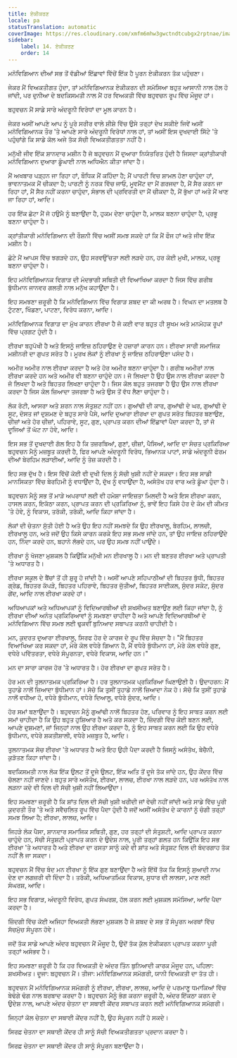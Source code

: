 ```yaml
---
title: ਏਕੀਕਰਣ
locale: pa
statusTranslation: automatic
coverImage: https://res.cloudinary.com/xmfm6mhw3gwctndtcubgx2rptnae/image/upload/v1740337243/small_cover_educacion_fundamental_a051170f1c.webp
sidebar:
    label: 14. ਏਕੀਕਰਣ
    order: 14
---
```

ਮਨੋਵਿਗਿਆਨ ਦੀਆਂ ਸਭ ਤੋਂ ਵੱਡੀਆਂ ਇੱਛਾਵਾਂ ਵਿੱਚੋਂ ਇੱਕ ਹੈ ਪੂਰਨ ਏਕੀਕਰਨ ਤੱਕ ਪਹੁੰਚਣਾ।

ਜੇਕਰ ਮੈਂ ਵਿਅਕਤੀਗਤ ਹੁੰਦਾ, ਤਾਂ ਮਨੋਵਿਗਿਆਨਕ ਏਕੀਕਰਨ ਦੀ ਸਮੱਸਿਆ ਬਹੁਤ ਆਸਾਨੀ ਨਾਲ ਹੱਲ ਹੋ ਜਾਂਦੀ, ਪਰ ਦੁਨੀਆ ਦੇ ਬਦਕਿਸਮਤੀ ਨਾਲ ਮੈਂ ਹਰ ਵਿਅਕਤੀ ਵਿੱਚ ਬਹੁਵਚਨ ਰੂਪ ਵਿੱਚ ਮੌਜੂਦ ਹਾਂ।

ਬਹੁਵਚਨ ਮੈਂ ਸਾਡੇ ਸਾਰੇ ਅੰਦਰੂਨੀ ਵਿਰੋਧਾਂ ਦਾ ਮੂਲ ਕਾਰਨ ਹੈ।

ਜੇਕਰ ਅਸੀਂ ਆਪਣੇ ਆਪ ਨੂੰ ਪੂਰੇ ਸਰੀਰ ਵਾਲੇ ਸ਼ੀਸ਼ੇ ਵਿੱਚ ਉਸੇ ਤਰ੍ਹਾਂ ਦੇਖ ਸਕੀਏ ਜਿਵੇਂ ਅਸੀਂ ਮਨੋਵਿਗਿਆਨਕ ਤੌਰ 'ਤੇ ਆਪਣੇ ਸਾਰੇ ਅੰਦਰੂਨੀ ਵਿਰੋਧਾਂ ਨਾਲ ਹਾਂ, ਤਾਂ ਅਸੀਂ ਇਸ ਦੁਖਦਾਈ ਸਿੱਟੇ 'ਤੇ ਪਹੁੰਚਾਂਗੇ ਕਿ ਸਾਡੇ ਕੋਲ ਅਜੇ ਤੱਕ ਸੱਚੀ ਵਿਅਕਤੀਗਤਤਾ ਨਹੀਂ ਹੈ।

ਮਨੁੱਖੀ ਜੀਵ ਇੱਕ ਸ਼ਾਨਦਾਰ ਮਸ਼ੀਨ ਹੈ ਜੋ ਬਹੁਵਚਨ ਮੈਂ ਦੁਆਰਾ ਨਿਯੰਤਰਿਤ ਹੁੰਦੀ ਹੈ ਜਿਸਦਾ ਕ੍ਰਾਂਤੀਕਾਰੀ ਮਨੋਵਿਗਿਆਨ ਦੁਆਰਾ ਡੂੰਘਾਈ ਨਾਲ ਅਧਿਐਨ ਕੀਤਾ ਜਾਂਦਾ ਹੈ।

ਮੈਂ ਅਖਬਾਰ ਪੜ੍ਹਨ ਜਾ ਰਿਹਾ ਹਾਂ, ਬੌਧਿਕ ਮੈਂ ਕਹਿੰਦਾ ਹੈ; ਮੈਂ ਪਾਰਟੀ ਵਿਚ ਸ਼ਾਮਲ ਹੋਣਾ ਚਾਹੁੰਦਾ ਹਾਂ, ਭਾਵਨਾਤਮਕ ਮੈਂ ਚੀਕਦਾ ਹੈ; ਪਾਰਟੀ ਨੂੰ ਨਰਕ ਵਿੱਚ ਜਾਓ, ਮੂਵਮੈਂਟ ਦਾ ਮੈਂ ਗਰਜਦਾ ਹੈ, ਮੈਂ ਸੈਰ ਕਰਨ ਜਾ ਰਿਹਾ ਹਾਂ, ਮੈਂ ਸੈਰ ਨਹੀਂ ਕਰਨਾ ਚਾਹੁੰਦਾ, ਸੰਭਾਲ ਦੀ ਪ੍ਰਵਿਰਤੀ ਦਾ ਮੈਂ ਚੀਕਦਾ ਹੈ, ਮੈਂ ਭੁੱਖਾ ਹਾਂ ਅਤੇ ਮੈਂ ਖਾਣ ਜਾ ਰਿਹਾ ਹਾਂ, ਆਦਿ।

ਹਰ ਇੱਕ ਛੋਟਾ ਮੈਂ ਜੋ ਹਉਮੈ ਨੂੰ ਬਣਾਉਂਦਾ ਹੈ, ਹੁਕਮ ਦੇਣਾ ਚਾਹੁੰਦਾ ਹੈ, ਮਾਲਕ ਬਣਨਾ ਚਾਹੁੰਦਾ ਹੈ, ਪ੍ਰਭੂ ਬਣਨਾ ਚਾਹੁੰਦਾ ਹੈ।

ਕ੍ਰਾਂਤੀਕਾਰੀ ਮਨੋਵਿਗਿਆਨ ਦੀ ਰੌਸ਼ਨੀ ਵਿੱਚ ਅਸੀਂ ਸਮਝ ਸਕਦੇ ਹਾਂ ਕਿ ਮੈਂ ਫੌਜ ਹਾਂ ਅਤੇ ਜੀਵ ਇੱਕ ਮਸ਼ੀਨ ਹੈ।

ਛੋਟੇ ਮੈਂ ਆਪਸ ਵਿੱਚ ਝਗੜਦੇ ਹਨ, ਉਹ ਸਰਵਉੱਚਤਾ ਲਈ ਲੜਦੇ ਹਨ, ਹਰ ਕੋਈ ਮੁਖੀ, ਮਾਲਕ, ਪ੍ਰਭੂ ਬਣਨਾ ਚਾਹੁੰਦਾ ਹੈ।

ਇਹ ਮਨੋਵਿਗਿਆਨਕ ਵਿਗਾੜ ਦੀ ਮੰਦਭਾਗੀ ਸਥਿਤੀ ਦੀ ਵਿਆਖਿਆ ਕਰਦਾ ਹੈ ਜਿਸ ਵਿੱਚ ਗਰੀਬ ਬੁੱਧੀਮਾਨ ਜਾਨਵਰ ਗਲਤੀ ਨਾਲ ਮਨੁੱਖ ਕਹਾਉਂਦਾ ਹੈ।

ਇਹ ਸਮਝਣਾ ਜ਼ਰੂਰੀ ਹੈ ਕਿ ਮਨੋਵਿਗਿਆਨ ਵਿੱਚ ਵਿਗਾੜ ਸ਼ਬਦ ਦਾ ਕੀ ਅਰਥ ਹੈ। ਵਿਘਨ ਦਾ ਮਤਲਬ ਹੈ ਟੁੱਟਣਾ, ਖਿੰਡਣਾ, ਪਾਟਣਾ, ਵਿਰੋਧ ਕਰਨਾ, ਆਦਿ।

ਮਨੋਵਿਗਿਆਨਕ ਵਿਗਾੜ ਦਾ ਮੁੱਖ ਕਾਰਨ ਈਰਖਾ ਹੈ ਜੋ ਕਈ ਵਾਰ ਬਹੁਤ ਹੀ ਸੂਖਮ ਅਤੇ ਮਨਮੋਹਕ ਰੂਪਾਂ ਵਿੱਚ ਪ੍ਰਗਟ ਹੁੰਦੀ ਹੈ।

ਈਰਖਾ ਬਹੁਪੱਖੀ ਹੈ ਅਤੇ ਇਸਨੂੰ ਜਾਇਜ਼ ਠਹਿਰਾਉਣ ਦੇ ਹਜ਼ਾਰਾਂ ਕਾਰਨ ਹਨ। ਈਰਖਾ ਸਾਰੀ ਸਮਾਜਿਕ ਮਸ਼ੀਨਰੀ ਦਾ ਗੁਪਤ ਸਰੋਤ ਹੈ। ਮੂਰਖ ਲੋਕਾਂ ਨੂੰ ਈਰਖਾ ਨੂੰ ਜਾਇਜ਼ ਠਹਿਰਾਉਣਾ ਪਸੰਦ ਹੈ।

ਅਮੀਰ ਅਮੀਰ ਨਾਲ ਈਰਖਾ ਕਰਦਾ ਹੈ ਅਤੇ ਹੋਰ ਅਮੀਰ ਬਣਨਾ ਚਾਹੁੰਦਾ ਹੈ। ਗਰੀਬ ਅਮੀਰਾਂ ਨਾਲ ਈਰਖਾ ਕਰਦੇ ਹਨ ਅਤੇ ਅਮੀਰ ਵੀ ਬਣਨਾ ਚਾਹੁੰਦੇ ਹਨ। ਜੋ ਲਿਖਦਾ ਹੈ ਉਹ ਉਸ ਨਾਲ ਈਰਖਾ ਕਰਦਾ ਹੈ ਜੋ ਲਿਖਦਾ ਹੈ ਅਤੇ ਬਿਹਤਰ ਲਿਖਣਾ ਚਾਹੁੰਦਾ ਹੈ। ਜਿਸ ਕੋਲ ਬਹੁਤ ਤਜਰਬਾ ਹੈ ਉਹ ਉਸ ਨਾਲ ਈਰਖਾ ਕਰਦਾ ਹੈ ਜਿਸ ਕੋਲ ਜ਼ਿਆਦਾ ਤਜਰਬਾ ਹੈ ਅਤੇ ਉਸ ਤੋਂ ਵੱਧ ਲੈਣਾ ਚਾਹੁੰਦਾ ਹੈ।

ਲੋਕ ਰੋਟੀ, ਆਸਰਾ ਅਤੇ ਸ਼ਰਨ ਨਾਲ ਸੰਤੁਸ਼ਟ ਨਹੀਂ ਹਨ। ਗੁਆਂਢੀ ਦੀ ਕਾਰ, ਗੁਆਂਢੀ ਦੇ ਘਰ, ਗੁਆਂਢੀ ਦੇ ਸੂਟ, ਦੋਸਤ ਜਾਂ ਦੁਸ਼ਮਣ ਦੇ ਬਹੁਤ ਸਾਰੇ ਪੈਸੇ, ਆਦਿ ਦੁਆਰਾ ਈਰਖਾ ਦਾ ਗੁਪਤ ਸਰੋਤ ਬਿਹਤਰ ਬਣਾਉਣ, ਚੀਜ਼ਾਂ ਅਤੇ ਹੋਰ ਚੀਜ਼ਾਂ, ਪਹਿਰਾਵੇ, ਸੂਟ, ਗੁਣ, ਪ੍ਰਾਪਤ ਕਰਨ ਦੀਆਂ ਇੱਛਾਵਾਂ ਪੈਦਾ ਕਰਦਾ ਹੈ, ਤਾਂ ਜੋ ਦੂਜਿਆਂ ਤੋਂ ਘੱਟ ਨਾ ਹੋਵੇ, ਆਦਿ।

ਇਸ ਸਭ ਤੋਂ ਦੁਖਦਾਈ ਗੱਲ ਇਹ ਹੈ ਕਿ ਤਜ਼ਰਬਿਆਂ, ਗੁਣਾਂ, ਚੀਜ਼ਾਂ, ਪੈਸਿਆਂ, ਆਦਿ ਦਾ ਸੰਚਤ ਪ੍ਰਕਿਰਿਆ ਬਹੁਵਚਨ ਮੈਨੂੰ ਮਜ਼ਬੂਤ ​​ਕਰਦੀ ਹੈ, ਫਿਰ ਆਪਣੇ ਅੰਦਰੂਨੀ ਵਿਰੋਧ, ਭਿਆਨਕ ਪਾਟਾਂ, ਸਾਡੇ ਅੰਦਰੂਨੀ ਫੋਰਮ ਦੀਆਂ ਬੇਰਹਿਮ ਲੜਾਈਆਂ, ਆਦਿ ਨੂੰ ਤੇਜ਼ ਕਰਦੀ ਹੈ।

ਇਹ ਸਭ ਦੁੱਖ ਹੈ। ਇਸ ਵਿੱਚੋਂ ਕੋਈ ਵੀ ਦੁਖੀ ਦਿਲ ਨੂੰ ਸੱਚੀ ਖੁਸ਼ੀ ਨਹੀਂ ਦੇ ਸਕਦਾ। ਇਹ ਸਭ ਸਾਡੀ ਮਾਨਸਿਕਤਾ ਵਿੱਚ ਬੇਰਹਿਮੀ ਨੂੰ ਵਧਾਉਂਦਾ ਹੈ, ਦੁੱਖ ਨੂੰ ਵਧਾਉਂਦਾ ਹੈ, ਅਸੰਤੋਖ ਹਰ ਵਾਰ ਅਤੇ ਡੂੰਘਾ ਹੁੰਦਾ ਹੈ।

ਬਹੁਵਚਨ ਮੈਨੂੰ ਸਭ ਤੋਂ ਮਾੜੇ ਅਪਰਾਧਾਂ ਲਈ ਵੀ ਹਮੇਸ਼ਾ ਜਾਇਜ਼ਤਾ ਮਿਲਦੀ ਹੈ ਅਤੇ ਇਸ ਈਰਖਾ ਕਰਨ, ਹਾਸਲ ਕਰਨ, ਇਕੱਠਾ ਕਰਨ, ਪ੍ਰਾਪਤ ਕਰਨ ਦੀ ਪ੍ਰਕਿਰਿਆ ਨੂੰ, ਭਾਵੇਂ ਇਹ ਕਿਸੇ ਹੋਰ ਦੇ ਕੰਮ ਦੀ ਕੀਮਤ 'ਤੇ ਹੋਵੇ, ਨੂੰ ਵਿਕਾਸ, ਤਰੱਕੀ, ਤਰੱਕੀ, ਆਦਿ ਕਿਹਾ ਜਾਂਦਾ ਹੈ।

ਲੋਕਾਂ ਦੀ ਚੇਤਨਾ ਸੁੱਤੀ ਹੋਈ ਹੈ ਅਤੇ ਉਹ ਇਹ ਨਹੀਂ ਸਮਝਦੇ ਕਿ ਉਹ ਈਰਖਾਲੂ, ਬੇਰਹਿਮ, ਲਾਲਚੀ, ਈਰਖਾਲੂ ਹਨ, ਅਤੇ ਜਦੋਂ ਉਹ ਕਿਸੇ ਕਾਰਨ ਕਰਕੇ ਇਹ ਸਭ ਸਮਝ ਜਾਂਦੇ ਹਨ, ਤਾਂ ਉਹ ਜਾਇਜ਼ ਠਹਿਰਾਉਂਦੇ ਹਨ, ਨਿੰਦਾ ਕਰਦੇ ਹਨ, ਬਹਾਨੇ ਲੱਭਦੇ ਹਨ, ਪਰ ਉਹ ਸਮਝ ਨਹੀਂ ਪਾਉਂਦੇ।

ਈਰਖਾ ਨੂੰ ਖੋਜਣਾ ਮੁਸ਼ਕਲ ਹੈ ਕਿਉਂਕਿ ਮਨੁੱਖੀ ਮਨ ਈਰਖਾਲੂ ਹੈ। ਮਨ ਦੀ ਬਣਤਰ ਈਰਖਾ ਅਤੇ ਪ੍ਰਾਪਤੀ 'ਤੇ ਅਧਾਰਤ ਹੈ।

ਈਰਖਾ ਸਕੂਲ ਦੇ ਬੈਂਚਾਂ ਤੋਂ ਹੀ ਸ਼ੁਰੂ ਹੋ ਜਾਂਦੀ ਹੈ। ਅਸੀਂ ਆਪਣੇ ਸਹਿਪਾਠੀਆਂ ਦੀ ਬਿਹਤਰ ਬੁੱਧੀ, ਬਿਹਤਰ ਗ੍ਰੇਡ, ਬਿਹਤਰ ਕੱਪੜੇ, ਬਿਹਤਰ ਪਹਿਰਾਵੇ, ਬਿਹਤਰ ਜੁੱਤੀਆਂ, ਬਿਹਤਰ ਸਾਈਕਲ, ਸੁੰਦਰ ਸਕੇਟ, ਸੁੰਦਰ ਗੇਂਦ, ਆਦਿ ਨਾਲ ਈਰਖਾ ਕਰਦੇ ਹਾਂ।

ਅਧਿਆਪਕਾਂ ਅਤੇ ਅਧਿਆਪਕਾਂ ਨੂੰ ਵਿਦਿਆਰਥੀਆਂ ਦੀ ਸ਼ਖਸੀਅਤ ਬਣਾਉਣ ਲਈ ਕਿਹਾ ਜਾਂਦਾ ਹੈ, ਨੂੰ ਈਰਖਾ ਦੀਆਂ ਅਨੰਤ ਪ੍ਰਕਿਰਿਆਵਾਂ ਨੂੰ ਸਮਝਣਾ ਚਾਹੀਦਾ ਹੈ ਅਤੇ ਆਪਣੇ ਵਿਦਿਆਰਥੀਆਂ ਦੇ ਮਨੋਵਿਗਿਆਨ ਵਿੱਚ ਸਮਝ ਲਈ ਢੁਕਵੀਂ ਬੁਨਿਆਦ ਸਥਾਪਤ ਕਰਨੀ ਚਾਹੀਦੀ ਹੈ।

ਮਨ, ਕੁਦਰਤ ਦੁਆਰਾ ਈਰਖਾਲੂ, ਸਿਰਫ ਹੋਰ ਦੇ ਕਾਰਜ ਦੇ ਰੂਪ ਵਿੱਚ ਸੋਚਦਾ ਹੈ। "ਮੈਂ ਬਿਹਤਰ ਵਿਆਖਿਆ ਕਰ ਸਕਦਾ ਹਾਂ, ਮੇਰੇ ਕੋਲ ਵਧੇਰੇ ਗਿਆਨ ਹੈ, ਮੈਂ ਵਧੇਰੇ ਬੁੱਧੀਮਾਨ ਹਾਂ, ਮੇਰੇ ਕੋਲ ਵਧੇਰੇ ਗੁਣ, ਵਧੇਰੇ ਪਵਿੱਤਰਤਾ, ਵਧੇਰੇ ਸੰਪੂਰਨਤਾ, ਵਧੇਰੇ ਵਿਕਾਸ, ਆਦਿ ਹਨ।"

ਮਨ ਦਾ ਸਾਰਾ ਕਾਰਜ ਹੋਰ 'ਤੇ ਅਧਾਰਤ ਹੈ। ਹੋਰ ਈਰਖਾ ਦਾ ਗੁਪਤ ਸਰੋਤ ਹੈ।

ਹੋਰ ਮਨ ਦੀ ਤੁਲਨਾਤਮਕ ਪ੍ਰਕਿਰਿਆ ਹੈ। ਹਰ ਤੁਲਨਾਤਮਕ ਪ੍ਰਕਿਰਿਆ ਘਿਣਾਉਣੀ ਹੈ। ਉਦਾਹਰਨ: ਮੈਂ ਤੁਹਾਡੇ ਨਾਲੋਂ ਜ਼ਿਆਦਾ ਬੁੱਧੀਮਾਨ ਹਾਂ। ਸੋਚੋ ਕਿ ਤੁਸੀਂ ਤੁਹਾਡੇ ਨਾਲੋਂ ਜ਼ਿਆਦਾ ਨੇਕ ਹੋ। ਸੋਚੋ ਕਿ ਤੁਸੀਂ ਤੁਹਾਡੇ ਨਾਲੋਂ ਵਧੀਆ ਹੋ, ਵਧੇਰੇ ਬੁੱਧੀਮਾਨ, ਵਧੇਰੇ ਦਿਆਲੂ, ਵਧੇਰੇ ਸੁੰਦਰ, ਆਦਿ।

ਹੋਰ ਸਮਾਂ ਬਣਾਉਂਦਾ ਹੈ। ਬਹੁਵਚਨ ਮੈਨੂੰ ਗੁਆਂਢੀ ਨਾਲੋਂ ਬਿਹਤਰ ਹੋਣ, ਪਰਿਵਾਰ ਨੂੰ ਇਹ ਸਾਬਤ ਕਰਨ ਲਈ ਸਮਾਂ ਚਾਹੀਦਾ ਹੈ ਕਿ ਉਹ ਬਹੁਤ ਹੁਸ਼ਿਆਰ ਹੈ ਅਤੇ ਕਰ ਸਕਦਾ ਹੈ, ਜ਼ਿੰਦਗੀ ਵਿੱਚ ਕੋਈ ਬਣਨ ਲਈ, ਆਪਣੇ ਦੁਸ਼ਮਣਾਂ, ਜਾਂ ਜਿਨ੍ਹਾਂ ਨਾਲ ਉਹ ਈਰਖਾ ਕਰਦਾ ਹੈ, ਨੂੰ ਇਹ ਸਾਬਤ ਕਰਨ ਲਈ ਕਿ ਉਹ ਵਧੇਰੇ ਬੁੱਧੀਮਾਨ, ਵਧੇਰੇ ਸ਼ਕਤੀਸ਼ਾਲੀ, ਵਧੇਰੇ ਮਜ਼ਬੂਤ ​​ਹੈ, ਆਦਿ।

ਤੁਲਨਾਤਮਕ ਸੋਚ ਈਰਖਾ 'ਤੇ ਅਧਾਰਤ ਹੈ ਅਤੇ ਇਹ ਉਹੀ ਪੈਦਾ ਕਰਦੀ ਹੈ ਜਿਸਨੂੰ ਅਸੰਤੋਖ, ਬੇਚੈਨੀ, ਕੁੜੱਤਣ ਕਿਹਾ ਜਾਂਦਾ ਹੈ।

ਬਦਕਿਸਮਤੀ ਨਾਲ ਲੋਕ ਇੱਕ ਉਲਟ ਤੋਂ ਦੂਜੇ ਉਲਟ, ਇੱਕ ਅਤਿ ਤੋਂ ਦੂਜੇ ਤੱਕ ਜਾਂਦੇ ਹਨ, ਉਹ ਕੇਂਦਰ ਵਿੱਚ ਚੱਲਣਾ ਨਹੀਂ ਜਾਣਦੇ। ਬਹੁਤ ਸਾਰੇ ਅਸੰਤੋਖ, ਈਰਖਾ, ਲਾਲਚ, ਈਰਖਾ ਨਾਲ ਲੜਦੇ ਹਨ, ਪਰ ਅਸੰਤੋਖ ਨਾਲ ਲੜਨਾ ਕਦੇ ਵੀ ਦਿਲ ਦੀ ਸੱਚੀ ਖੁਸ਼ੀ ਨਹੀਂ ਲਿਆਉਂਦਾ।

ਇਹ ਸਮਝਣਾ ਜ਼ਰੂਰੀ ਹੈ ਕਿ ਸ਼ਾਂਤ ਦਿਲ ਦੀ ਸੱਚੀ ਖੁਸ਼ੀ ਖਰੀਦੀ ਜਾਂ ਵੇਚੀ ਨਹੀਂ ਜਾਂਦੀ ਅਤੇ ਸਾਡੇ ਵਿੱਚ ਪੂਰੀ ਕੁਦਰਤੀ ਤੌਰ 'ਤੇ ਅਤੇ ਸਵੈਚਲਿਤ ਰੂਪ ਵਿੱਚ ਪੈਦਾ ਹੁੰਦੀ ਹੈ ਜਦੋਂ ਅਸੀਂ ਅਸੰਤੋਖ ਦੇ ਕਾਰਨਾਂ ਨੂੰ ਚੰਗੀ ਤਰ੍ਹਾਂ ਸਮਝ ਲਿਆ ਹੈ; ਈਰਖਾ, ਲਾਲਚ, ਆਦਿ।

ਜਿਹੜੇ ਲੋਕ ਪੈਸਾ, ਸ਼ਾਨਦਾਰ ਸਮਾਜਿਕ ਸਥਿਤੀ, ਗੁਣ, ਹਰ ਤਰ੍ਹਾਂ ਦੀ ਸੰਤੁਸ਼ਟੀ, ਆਦਿ ਪ੍ਰਾਪਤ ਕਰਨਾ ਚਾਹੁੰਦੇ ਹਨ, ਸੱਚੀ ਸੰਤੁਸ਼ਟੀ ਪ੍ਰਾਪਤ ਕਰਨ ਦੇ ਉਦੇਸ਼ ਨਾਲ, ਪੂਰੀ ਤਰ੍ਹਾਂ ਗਲਤ ਹਨ ਕਿਉਂਕਿ ਇਹ ਸਭ ਈਰਖਾ 'ਤੇ ਅਧਾਰਤ ਹੈ ਅਤੇ ਈਰਖਾ ਦਾ ਰਸਤਾ ਸਾਨੂੰ ਕਦੇ ਵੀ ਸ਼ਾਂਤ ਅਤੇ ਸੰਤੁਸ਼ਟ ਦਿਲ ਦੀ ਬੰਦਰਗਾਹ ਤੱਕ ਨਹੀਂ ਲੈ ਜਾ ਸਕਦਾ।

ਬਹੁਵਚਨ ਮੈਂ ਵਿੱਚ ਬੰਦ ਮਨ ਈਰਖਾ ਨੂੰ ਇੱਕ ਗੁਣ ਬਣਾਉਂਦਾ ਹੈ ਅਤੇ ਇੱਥੋਂ ਤੱਕ ਕਿ ਇਸਨੂੰ ਸੁਆਦੀ ਨਾਮ ਦੇਣ ਦਾ ਲਗਜ਼ਰੀ ਵੀ ਦਿੰਦਾ ਹੈ। ਤਰੱਕੀ, ਅਧਿਆਤਮਿਕ ਵਿਕਾਸ, ਸੁਧਾਰ ਦੀ ਲਾਲਸਾ, ਮਾਣ ਲਈ ਸੰਘਰਸ਼, ਆਦਿ।

ਇਹ ਸਭ ਵਿਗਾੜ, ਅੰਦਰੂਨੀ ਵਿਰੋਧ, ਗੁਪਤ ਸੰਘਰਸ਼, ਹੱਲ ਕਰਨ ਲਈ ਮੁਸ਼ਕਲ ਸਮੱਸਿਆ, ਆਦਿ ਪੈਦਾ ਕਰਦਾ ਹੈ।

ਜ਼ਿੰਦਗੀ ਵਿੱਚ ਕੋਈ ਅਜਿਹਾ ਵਿਅਕਤੀ ਲੱਭਣਾ ਮੁਸ਼ਕਲ ਹੈ ਜੋ ਸ਼ਬਦ ਦੇ ਸਭ ਤੋਂ ਸੰਪੂਰਨ ਅਰਥਾਂ ਵਿੱਚ ਸੱਚਮੁੱਚ ਸੰਪੂਰਨ ਹੋਵੇ।

ਜਦੋਂ ਤੱਕ ਸਾਡੇ ਆਪਣੇ ਅੰਦਰ ਬਹੁਵਚਨ ਮੈਂ ਮੌਜੂਦ ਹੈ, ਉਦੋਂ ਤੱਕ ਕੁੱਲ ਏਕੀਕਰਨ ਪ੍ਰਾਪਤ ਕਰਨਾ ਪੂਰੀ ਤਰ੍ਹਾਂ ਅਸੰਭਵ ਹੈ।

ਇਹ ਸਮਝਣਾ ਜ਼ਰੂਰੀ ਹੈ ਕਿ ਹਰ ਵਿਅਕਤੀ ਦੇ ਅੰਦਰ ਤਿੰਨ ਬੁਨਿਆਦੀ ਕਾਰਕ ਮੌਜੂਦ ਹਨ, ਪਹਿਲਾ: ਸ਼ਖਸੀਅਤ। ਦੂਜਾ: ਬਹੁਵਚਨ ਮੈਂ। ਤੀਜਾ: ਮਨੋਵਿਗਿਆਨਕ ਸਮੱਗਰੀ, ਯਾਨੀ ਵਿਅਕਤੀ ਦਾ ਤੱਤ ਹੀ।

ਬਹੁਵਚਨ ਮੈਂ ਮਨੋਵਿਗਿਆਨਕ ਸਮੱਗਰੀ ਨੂੰ ਈਰਖਾ, ਈਰਖਾ, ਲਾਲਚ, ਆਦਿ ਦੇ ਪਰਮਾਣੂ ਧਮਾਕਿਆਂ ਵਿੱਚ ਬੇਢੰਗੇ ਢੰਗ ਨਾਲ ਬਰਬਾਦ ਕਰਦਾ ਹੈ। ਬਹੁਵਚਨ ਮੈਨੂੰ ਭੰਗ ਕਰਨਾ ਜ਼ਰੂਰੀ ਹੈ, ਅੰਦਰ ਇੱਕਠਾ ਕਰਨ ਦੇ ਉਦੇਸ਼ ਨਾਲ, ਆਪਣੇ ਅੰਦਰ ਚੇਤਨਾ ਦਾ ਸਥਾਈ ਕੇਂਦਰ ਸਥਾਪਤ ਕਰਨ ਲਈ ਮਨੋਵਿਗਿਆਨਕ ਸਮੱਗਰੀ।

ਜਿਨ੍ਹਾਂ ਕੋਲ ਚੇਤਨਾ ਦਾ ਸਥਾਈ ਕੇਂਦਰ ਨਹੀਂ ਹੈ, ਉਹ ਸੰਪੂਰਨ ਨਹੀਂ ਹੋ ਸਕਦੇ।

ਸਿਰਫ਼ ਚੇਤਨਾ ਦਾ ਸਥਾਈ ਕੇਂਦਰ ਹੀ ਸਾਨੂੰ ਸੱਚੀ ਵਿਅਕਤੀਗਤਤਾ ਪ੍ਰਦਾਨ ਕਰਦਾ ਹੈ।

ਸਿਰਫ਼ ਚੇਤਨਾ ਦਾ ਸਥਾਈ ਕੇਂਦਰ ਹੀ ਸਾਨੂੰ ਸੰਪੂਰਨ ਬਣਾਉਂਦਾ ਹੈ।

